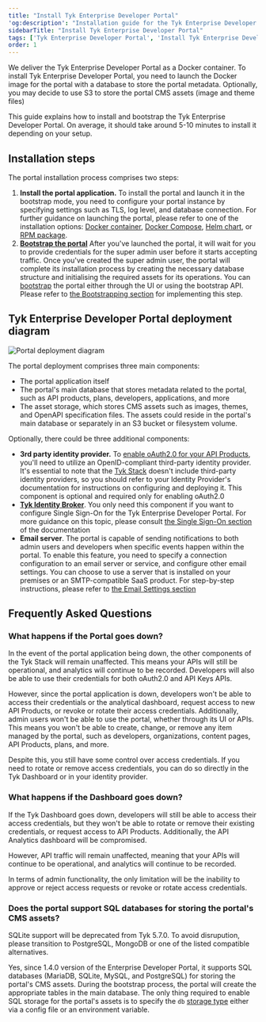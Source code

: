 ```yaml
---
title: "Install Tyk Enterprise Developer Portal"
'og:description': "Installation guide for the Tyk Enterprise Developer Portal"
sidebarTitle: "Install Tyk Enterprise Developer Portal"
tags: ['Tyk Enterprise Developer Portal', 'Install Tyk Enterprise Developer Portal', 'Bootstrap Tyk Enterprise Developer Portal']
order: 1
---
```


We deliver the Tyk Enterprise Developer Portal as a Docker container. To  install Tyk Enterprise Developer Portal, you need to launch the Docker image for the portal with a database to store the portal metadata.
Optionally, you may decide to use S3 to store the portal CMS assets (image and theme files)

This guide explains how to install and bootstrap the Tyk Enterprise Developer Portal. On average, it should take around 5-10 minutes to install it depending on your setup.

##  Installation steps
The portal installation process comprises two steps:
1. **Install the portal application.** To install the portal and launch it in the bootstrap mode, you need to configure your portal instance by specifying settings such as TLS, log level, and database connection.
For further guidance on launching the portal, please refer to one of the installation options: [Docker container](/product-stack/tyk-enterprise-developer-portal/deploy/install-tyk-enterprise-portal/install-portal-using-docker), [Docker Compose](/product-stack/tyk-enterprise-developer-portal/deploy/install-tyk-enterprise-portal/install-portal-using-docker-compose), [Helm chart](/product-stack/tyk-enterprise-developer-portal/deploy/install-tyk-enterprise-portal/install-portal-using-helm), or [RPM package](/product-stack/tyk-enterprise-developer-portal/deploy/install-tyk-enterprise-portal/install-portal-using-rpm).
2. **[Bootstrap the portal](/product-stack/tyk-enterprise-developer-portal/deploy/bootstrapping-portal)** After you've launched the portal, it will wait for you to provide credentials for the super admin user before it starts accepting traffic.
Once you've created the super admin user, the portal will complete its installation process by creating the necessary database structure and initialising the required assets for its operations. You can [bootstrap](/product-stack/tyk-enterprise-developer-portal/deploy/bootstrapping-portal) the portal either through the UI or using the bootstrap API.
Please refer to [the Bootstrapping section](/product-stack/tyk-enterprise-developer-portal/deploy/bootstrapping-portal) for implementing this step.

## Tyk Enterprise Developer Portal deployment diagram
<img src="/img/dashboard/portal-management/enterprise-portal/portal-deployment-diagram.png" alt="Portal deployment diagram" />
<br/>

The portal deployment comprises three main components:
- The portal application itself
- The portal's main database that stores metadata related to the portal, such as API products, plans, developers, applications, and more
- The asset storage, which stores CMS assets such as images, themes, and OpenAPI specification files. The assets could reside in the portal's main database or separately in an S3 bucket or filesystem volume.

Optionally, there could be three additional components:
- **3rd party identity provider.** To [enable oAuth2.0 for your API Products](/tyk-stack/tyk-developer-portal/enterprise-developer-portal/api-access/dynamic-client-registration), you'll need to utilize an OpenID-compliant third-party identity provider.
It's essential to note that the [Tyk Stack](/tyk-stack) doesn't include third-party identity providers, so you should refer to your Identity Provider's documentation for instructions on configuring and deploying it.
This component is optional and required only for enabling oAuth2.0
- **[Tyk Identity Broker](/tyk-identity-broker/getting-started)**. You only need this component if you want to configure Single Sign-On for the Tyk Enterprise Developer Portal.
For more guidance on this topic, please consult [the Single Sign-On section](/tyk-stack/tyk-developer-portal/enterprise-developer-portal/managing-access/enable-sso) of the documentation
- **Email server**. The portal is capable of sending notifications to both admin users and developers when specific events happen within the portal.
To enable this feature, you need to specify a connection configuration to an email server or service, and configure other email settings.
You can choose to use a server that is installed on your premises or an SMTP-compatible SaaS product.
For step-by-step instructions, please refer to [the Email Settings section](/tyk-stack/tyk-developer-portal/enterprise-developer-portal/customise-enterprise-portal/full-customisation/email-customization)

## Frequently Asked Questions
### What happens if the Portal goes down?
In the event of the portal application being down, the other components of the Tyk Stack will remain unaffected.
This means your APIs will still be operational, and analytics will continue to be recorded.
Developers will also be able to use their credentials for both oAuth2.0 and API Keys APIs.

However, since the portal application is down, developers won't be able to access their credentials or the analytical dashboard, request access to new API Products, or revoke or rotate their access credentials.
Additionally, admin users won't be able to use the portal, whether through its UI or APIs.
This means you won't be able to create, change, or remove any item managed by the portal, such as developers, organizations, content pages, API Products, plans, and more.

Despite this, you still have some control over access credentials.
If you need to rotate or remove access credentials, you can do so directly in the Tyk Dashboard or in your identity provider.

### What happens if the Dashboard goes down?
If the Tyk Dashboard goes down, developers will still be able to access their access credentials, but they won't be able to rotate or remove their existing credentials, or request access to API Products.
Additionally, the API Analytics dashboard will be compromised.

However, API traffic will remain unaffected, meaning that your APIs will continue to be operational, and analytics will continue to be recorded.

In terms of admin functionality, the only limitation will be the inability to approve or reject access requests or revoke or rotate access credentials.


### Does the portal support SQL databases for storing the portal's CMS assets?


<Note>
SQLite support will be deprecated from Tyk 5.7.0. To avoid disrupution, please transition to PostgreSQL, MongoDB or one of the listed compatible alternatives.
</Note>


Yes, since 1.4.0 version of the Enterprise Developer Portal, it supports SQL databases (MariaDB, SQLite, MySQL, and PostgreSQL) for storing the portal's CMS assets.
During the bootstrap process, the portal will create the appropriate tables in the main database. The only thing required to enable SQL storage for the portal's assets is to specify the `db` [storage type](/product-stack/tyk-enterprise-developer-portal/deploy/configuration#portal_storage) either via a config file or an environment variable.